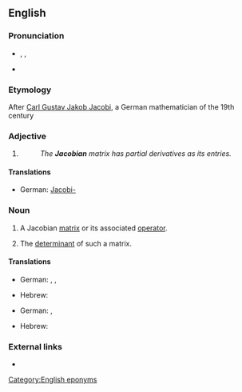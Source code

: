 {{also|Jacobean}}
==English==

===Pronunciation===
* {{enPR|yä'kõ-bi-un}}, {{IPA|/ˈjɑː.kəʊ.bi.ən/}}, {{SAMPA|/"jA:.k@U.bi.@n/}}
* {{IPA|/dʒəˈkoʊbijɨn/}}

===Etymology===
After [[w:Carl Gustav Jakob Jacobi|Carl Gustav Jakob Jacobi]], a German mathematician of the 19th century

===Adjective===
{{en-adj|-}}

# {{non-gloss definition|Used to specify certain [[mathematical]] [[object]]s named in honour of [[w:Carl Gustav Jacob Jacobi|C.&nbsp;G.&nbsp;J. Jacobi]].}}
#: ''The '''Jacobian''' matrix has partial derivatives as its entries.''

====Translations====
{{trans-top|in honor of Jacob}}
* German: [[Jacobi-]]
{{trans-mid}}
{{trans-bottom}}

===Noun===
{{en-noun}}

# {{calculus}} A Jacobian [[matrix]] or its associated [[operator]].
# {{calculus}} The [[determinant]] of such a matrix.

====Translations====
{{trans-top|Jacobian matrix}}
* German: {{t|de|Jacobi-Matrix|f}}, {{t|de|Funktionalmatrix|f}}, {{t|de|Ableitungsmatrix|f}}
{{trans-mid}}
* Hebrew: {{t|he|מטריצת יעקובי|f|tr=matrítzat ya'akóbi}}
{{trans-bottom}}

{{trans-top|the determinant of the Jacobian matrix}}
* German: {{t|de|Jacobi-Determinante|f}}, {{t|de|Funktionaldeterminante|f}}
{{trans-mid}}
* Hebrew: {{t|he|יעקוביאן|m|tr=ya'akobián}}
{{trans-bottom}}

===External links===
* {{pedialite}}

[[Category:English eponyms]]